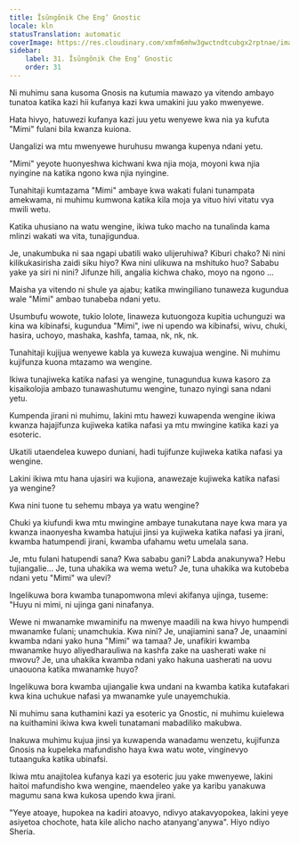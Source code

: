 ```yaml
---
title: Ĩsũngõnik Che Eng’ Gnostic
locale: kln
statusTranslation: automatic
coverImage: https://res.cloudinary.com/xmfm6mhw3gwctndtcubgx2rptnae/image/upload/v1740468922/small_cover_tratado_de_psicologia_revolucionaria_a4c0dca4e0.webp
sidebar:
    label: 31. Ĩsũngõnik Che Eng’ Gnostic
    order: 31
---
```

Ni muhimu sana kusoma Gnosis na kutumia mawazo ya vitendo ambayo tunatoa katika kazi hii kufanya kazi kwa umakini juu yako mwenyewe.

Hata hivyo, hatuwezi kufanya kazi juu yetu wenyewe kwa nia ya kufuta "Mimi" fulani bila kwanza kuiona.

Uangalizi wa mtu mwenyewe huruhusu mwanga kupenya ndani yetu.

"Mimi" yeyote huonyeshwa kichwani kwa njia moja, moyoni kwa njia nyingine na katika ngono kwa njia nyingine.

Tunahitaji kumtazama "Mimi" ambaye kwa wakati fulani tunampata amekwama, ni muhimu kumwona katika kila moja ya vituo hivi vitatu vya mwili wetu.

Katika uhusiano na watu wengine, ikiwa tuko macho na tunalinda kama mlinzi wakati wa vita, tunajigundua.

Je, unakumbuka ni saa ngapi ubatili wako ulijeruhiwa? Kiburi chako? Ni nini kilikukasirisha zaidi siku hiyo? Kwa nini ulikuwa na mshituko huo? Sababu yake ya siri ni nini? Jifunze hili, angalia kichwa chako, moyo na ngono ...

Maisha ya vitendo ni shule ya ajabu; katika mwingiliano tunaweza kugundua wale "Mimi" ambao tunabeba ndani yetu.

Usumbufu wowote, tukio lolote, linaweza kutuongoza kupitia uchunguzi wa kina wa kibinafsi, kugundua "Mimi", iwe ni upendo wa kibinafsi, wivu, chuki, hasira, uchoyo, mashaka, kashfa, tamaa, nk, nk, nk.

Tunahitaji kujijua wenyewe kabla ya kuweza kuwajua wengine. Ni muhimu kujifunza kuona mtazamo wa wengine.

Ikiwa tunajiweka katika nafasi ya wengine, tunagundua kuwa kasoro za kisaikolojia ambazo tunawashutumu wengine, tunazo nyingi sana ndani yetu.

Kumpenda jirani ni muhimu, lakini mtu hawezi kuwapenda wengine ikiwa kwanza hajajifunza kujiweka katika nafasi ya mtu mwingine katika kazi ya esoteric.

Ukatili utaendelea kuwepo duniani, hadi tujifunze kujiweka katika nafasi ya wengine.

Lakini ikiwa mtu hana ujasiri wa kujiona, anawezaje kujiweka katika nafasi ya wengine?

Kwa nini tuone tu sehemu mbaya ya watu wengine?

Chuki ya kiufundi kwa mtu mwingine ambaye tunakutana naye kwa mara ya kwanza inaonyesha kwamba hatujui jinsi ya kujiweka katika nafasi ya jirani, kwamba hatumpendi jirani, kwamba ufahamu wetu umelala sana.

Je, mtu fulani hatupendi sana? Kwa sababu gani? Labda anakunywa? Hebu tujiangalie... Je, tuna uhakika wa wema wetu? Je, tuna uhakika wa kutobeba ndani yetu "Mimi" wa ulevi?

Ingelikuwa bora kwamba tunapomwona mlevi akifanya ujinga, tuseme: "Huyu ni mimi, ni ujinga gani ninafanya.

Wewe ni mwanamke mwaminifu na mwenye maadili na kwa hivyo humpendi mwanamke fulani; unamchukia. Kwa nini? Je, unajiamini sana? Je, unaamini kwamba ndani yako huna "Mimi" wa tamaa? Je, unafikiri kwamba mwanamke huyo aliyedharauliwa na kashfa zake na uasherati wake ni mwovu? Je, una uhakika kwamba ndani yako hakuna uasherati na uovu unaouona katika mwanamke huyo?

Ingelikuwa bora kwamba ujiangalie kwa undani na kwamba katika kutafakari kwa kina uchukue nafasi ya mwanamke yule unayemchukia.

Ni muhimu sana kuthamini kazi ya esoteric ya Gnostic, ni muhimu kuielewa na kuithamini ikiwa kwa kweli tunatamani mabadiliko makubwa.

Inakuwa muhimu kujua jinsi ya kuwapenda wanadamu wenzetu, kujifunza Gnosis na kupeleka mafundisho haya kwa watu wote, vinginevyo tutaanguka katika ubinafsi.

Ikiwa mtu anajitolea kufanya kazi ya esoteric juu yake mwenyewe, lakini haitoi mafundisho kwa wengine, maendeleo yake ya karibu yanakuwa magumu sana kwa kukosa upendo kwa jirani.

"Yeye atoaye, hupokea na kadiri atoavyo, ndivyo atakavyopokea, lakini yeye asiyetoa chochote, hata kile alicho nacho atanyang'anywa". Hiyo ndiyo Sheria.

